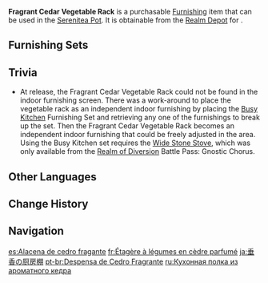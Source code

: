 {{Furnishing Infobox
|id             = 372401
|image          = Item Fragrant Cedar Vegetable Rack.png
|category       = Outdoor Furnishing
|subcategory    = Cabinet
|category2      = Large Furnishing
|subcategory2   = Cabinet
|quality        = 3
|adeptal_energy = 20
|load           = 70
|reduced_load   = 70
|description    = A tall stack of shelves built from Fragrant Cedar. This shelf rack can store a great number of items, and is typically found in the kitchens of busy inns and restaurants as well as the estates of wealthy families.<br>Each shelf can bear a good amount of weight, but firsthand user experience suggests it is not wise to put large items on the very top shelf. Especially not, say, a full-bellied [[Guoba]].
|mention        = Guoba
|source1        = [[Realm Depot]]
}}
'''Fragrant Cedar Vegetable Rack''' is a purchasable [[Furnishing]] item that can be used in the [[Serenitea Pot]]. It is obtainable from the [[Realm Depot]] for {{Item|Realm Currency|24|x=60}}.

==Furnishing Sets==
{{Craft Usage|type=Furnishing Set}}

==Trivia==
* At release, the Fragrant Cedar Vegetable Rack could not be found in the indoor furnishing screen. There was a work-around to place the vegetable rack as an independent indoor furnishing by placing the [[Busy Kitchen]] Furnishing Set and retrieving any one of the furnishings to break up the set. Then the Fragrant Cedar Vegetable Rack becomes an independent indoor furnishing that could be freely adjusted in the area. Using the Busy Kitchen set requires the [[Wide Stone Stove]], which was only available from the [[Battle Pass/Realm of Diversion|Realm of Diversion]] Battle Pass: Gnostic Chorus.

==Other Languages==
{{Other Languages
|default_hidden = 1
|en      = Fragrant Cedar Vegetable Rack
|zhs     = 垂香木厨房货架
|zhs_rm  = Chuíxiāngmù Chúfáng Huòjià
|zht     = 垂香木廚房貨架
|zht_rm  = Chuíxiāngmù Chúfáng Huòjià
|ja      = 垂香の厨房棚
|ja_rm   = Suikou no Chuubou Tana
|ko      = 수향나무 주방 진열대
|es      = Alacena de cedro fragante
|fr      = Étagère à légumes en cèdre parfumé
|ru      = Кухонная полка из ароматного кедра
|th      = ชั้นวางของในครัวจากไม้หอม
|th_rm   = 
|vi      = Kệ Nhà Bếp Gỗ Thùy Hương
|de      = Küchenregal aus Zedernholz
|id      = Rak Sayur dari Kayu Aras
|pt      = Despensa de Cedro Fragrante
|tr      = Kokulu Sedir Sebze Rafı
|it      = Scaffalatura per verdure in cedro profumato
}}

==Change History==
{{Change History|1.5}}

==Navigation==
{{Furnishing Navbox|both}}

[[es:Alacena de cedro fragante]]
[[fr:Étagère à légumes en cèdre parfumé]]
[[ja:垂香の厨房棚]]
[[pt-br:Despensa de Cedro Fragrante]]
[[ru:Кухонная полка из ароматного кедра]]
